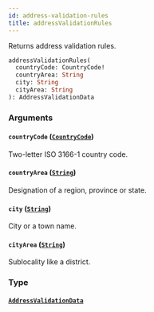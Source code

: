 ```yaml
---
id: address-validation-rules
title: addressValidationRules
---
```


Returns address validation rules.

```graphql
addressValidationRules(
  countryCode: CountryCode!
  countryArea: String
  city: String
  cityArea: String
): AddressValidationData
```

### Arguments

#### `countryCode` ([`CountryCode`](../../../developer/api-reference/enums/country-code))

Two-letter ISO 3166-1 country code.

#### `countryArea` ([`String`](../../../developer/api-reference/scalars/string))

Designation of a region, province or state.

#### `city` ([`String`](../../../developer/api-reference/scalars/string))

City or a town name.

#### `cityArea` ([`String`](../../../developer/api-reference/scalars/string))

Sublocality like a district.

### Type

#### [`AddressValidationData`](../../../developer/api-reference/objects/address-validation-data)
